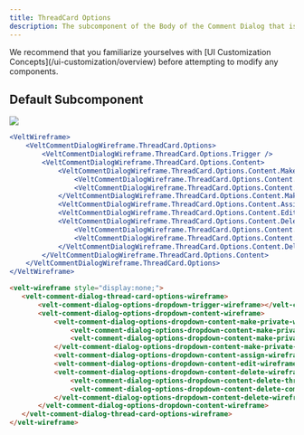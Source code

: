 ```yaml
---
title: ThreadCard Options
description: The subcomponent of the Body of the Comment Dialog that is used to show the options dropdown
---
```


<Note>
We recommend that you familiarize yourselves with [UI Customization Concepts](/ui-customization/overview) before attempting to modify any components.
</Note>


## Default Subcomponent

![](/images/customization/threadcard-options.png)

<RequestExample>

```jsx React / Next.js
<VeltWireframe>
    <VeltCommentDialogWireframe.ThreadCard.Options>
        <VeltCommentDialogWireframe.ThreadCard.Options.Trigger />
        <VeltCommentDialogWireframe.ThreadCard.Options.Content>
            <VeltCommentDialogWireframe.ThreadCard.Options.Content.MakePrivate>
                <VeltCommentDialogWireframe.ThreadCard.Options.Content.MakePrivate.Enable />
                <VeltCommentDialogWireframe.ThreadCard.Options.Content.MakePrivate.Disable />
            </VeltCommentDialogWireframe.ThreadCard.Options.Content.MakePrivate>
            <VeltCommentDialogWireframe.ThreadCard.Options.Content.Assign />
            <VeltCommentDialogWireframe.ThreadCard.Options.Content.Edit />
            <VeltCommentDialogWireframe.ThreadCard.Options.Content.Delete>
                <VeltCommentDialogWireframe.ThreadCard.Options.Content.Delete.Thread />
                <VeltCommentDialogWireframe.ThreadCard.Options.Content.Delete.Comment />
            </VeltCommentDialogWireframe.ThreadCard.Options.Content.Delete>
        </VeltCommentDialogWireframe.ThreadCard.Options.Content>
    </VeltCommentDialogWireframe.ThreadCard.Options>
</VeltWireframe>
```

```HTML HTML
<velt-wireframe style="display:none;">
   <velt-comment-dialog-thread-card-options-wireframe>
       <velt-comment-dialog-options-dropdown-trigger-wireframe></velt-comment-dialog-options-dropdown-trigger-wireframe>
       <velt-comment-dialog-options-dropdown-content-wireframe>
           <velt-comment-dialog-options-dropdown-content-make-private-wireframe>
               <velt-comment-dialog-options-dropdown-content-make-private-enable-wireframe></velt-comment-dialog-options-dropdown-content-make-private-enable-wireframe>
               <velt-comment-dialog-options-dropdown-content-make-private-disable-wireframe></velt-comment-dialog-options-dropdown-content-make-private-disable-wireframe>
           </velt-comment-dialog-options-dropdown-content-make-private-wireframe>
           <velt-comment-dialog-options-dropdown-content-assign-wireframe></velt-comment-dialog-options-dropdown-content-assign-wireframe>
           <velt-comment-dialog-options-dropdown-content-edit-wireframe></velt-comment-dialog-options-dropdown-content-edit-wireframe>
           <velt-comment-dialog-options-dropdown-content-delete-wireframe>
               <velt-comment-dialog-options-dropdown-content-delete-thread-wireframe></velt-comment-dialog-options-dropdown-content-delete-thread-wireframe>
               <velt-comment-dialog-options-dropdown-content-delete-comment-wireframe></velt-comment-dialog-options-dropdown-content-delete-comment-wireframe>
           </velt-comment-dialog-options-dropdown-content-delete-wireframe>
       </velt-comment-dialog-options-dropdown-content-wireframe>
   </velt-comment-dialog-thread-card-options-wireframe>
</velt-wireframe>
```
</RequestExample>

